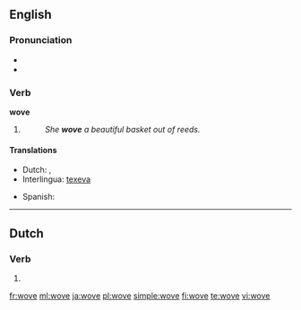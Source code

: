 {{also|weaved}}
==English==

===Pronunciation===
* {{IPA|/ˈwəʊv/}}
* {{rhymes|əʊv}}

===Verb===
'''wove'''

# {{simple past of|[[weave#Etymology 1|weave]]}}
#: ''She '''wove''' a beautiful basket out of reeds.''

====Translations====
{{trans-top|simple past of ''to weave''}}
* Dutch: {{t-|nl|weefde}}, {{t-|nl|weefden}}
* Interlingua: [[texeva]]
{{trans-mid}}
* Spanish: {{t-|es|tejía}}
{{trans-bottom}}

----

==Dutch==

===Verb===
{{head|nl}}

# {{nl-verb-form|n=sg|t=past|m=subj|wuiven}}

[[fr:wove]]
[[ml:wove]]
[[ja:wove]]
[[pl:wove]]
[[simple:wove]]
[[fi:wove]]
[[te:wove]]
[[vi:wove]]